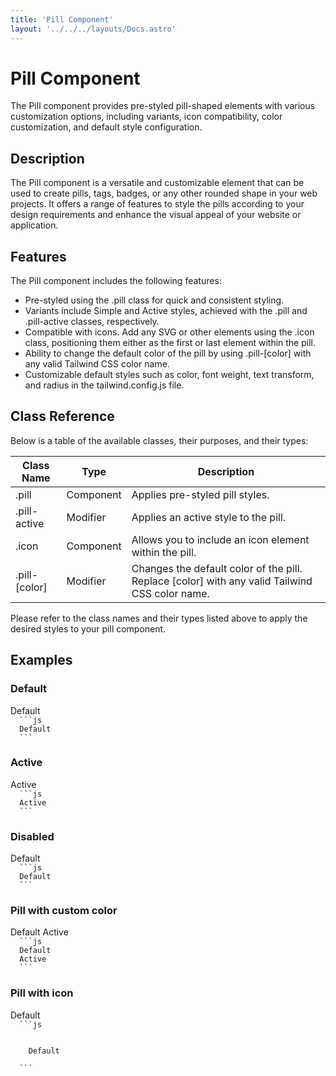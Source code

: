 ```yaml
---
title: 'Pill Component'
layout: '../../../layouts/Docs.astro'
---
```




# Pill Component

The Pill component provides pre-styled pill-shaped elements with various customization options, including variants, icon compatibility, color customization, and default style configuration.

## Description

The Pill component is a versatile and customizable element that can be used to create pills, tags, badges, or any other rounded shape in your web projects. It offers a range of features to style the pills according to your design requirements and enhance the visual appeal of your website or application.

## Features

The Pill component includes the following features:

- Pre-styled using the .pill class for quick and consistent styling.
- Variants include Simple and Active styles, achieved with the .pill and .pill-active classes, respectively.
- Compatible with icons. Add any SVG or other elements using the .icon class, positioning them either as the first or last element within the pill.
- Ability to change the default color of the pill by using .pill-[color] with any valid Tailwind CSS color name.
- Customizable default styles such as color, font weight, text transform, and radius in the tailwind.config.js file.

## Class Reference

Below is a table of the available classes, their purposes, and their types:

| Class Name    | Type      | Description                                                                                    |
| ------------- | --------- | ---------------------------------------------------------------------------------------------- |
| .pill         | Component | Applies pre-styled pill styles.                                                                |
| .pill-active  | Modifier  | Applies an active style to the pill.                                                           |
| .icon         | Component | Allows you to include an icon element within the pill.                                         |
| .pill-[color] | Modifier  | Changes the default color of the pill. Replace [color] with any valid Tailwind CSS color name. |

Please refer to the class names and their types listed above to apply the desired styles to your pill component.

## Examples

### Default

<Preview client:load>
  <span class='pill'>Default</span>
</Preview>
<Code>
  ```js
  <span class='pill'>Default</span>
  ```
</Code>

### Active

<Preview client:load>
  <span class='pill pill-active'>Active</span>
</Preview>
<Code>
  ```js
  <span class='pill pill-active'>Active</span>
  ```
</Code>

### Disabled

<Preview client:load>
  <span class='pill pill-disabled'>Default</span>
</Preview>
<Code>
  ```js
  <span class='pill pill-disabled'>Default</span>
  ```
</Code>

### Pill with custom color

<Preview client:load>
  <span class='pill pill-purple'>Default</span>
  <span class='pill pill-active pill-active-purple'>Active</span>
</Preview>
<Code>
  ```js
  <span class='pill pill-purple'>Default</span>
  <span class='pill pill-active pill-active-purple'>Active</span>
  ```
</Code>

### Pill with icon

<Preview client:load>
  <span class='pill'>
    <IconCheck />
    Default
  </span>
</Preview>
<Code>
  ```js
  <span class='pill'>
    <IconCheck />
    Default
  </span>
  ```
</Code>
